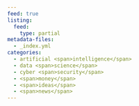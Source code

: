 ```yaml
---
feed: true
listing:
  feed:
    type: partial
metadata-files: 
  - _index.yml
categories:
  - artificial <span>intelligence</span>
  - data <span>science</span>
  - cyber <span>security</span>
  - <span>money</span>
  - <span>ideas</span>
  - <span>news</span>
---
```


:::{#posts-listing}
:::

